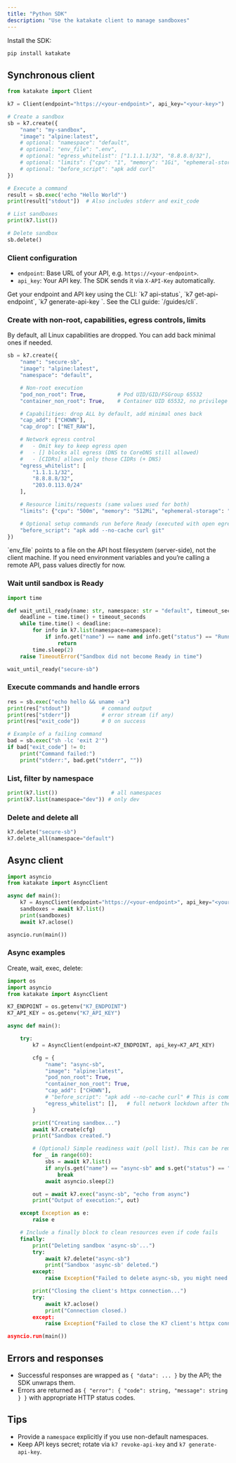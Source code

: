 ```yaml
---
title: "Python SDK"
description: "Use the katakate client to manage sandboxes"
---
```


Install the SDK:

```bash
pip install katakate
```

## Synchronous client

```python
from katakate import Client

k7 = Client(endpoint="https://<your-endpoint>", api_key="<your-key>")

# Create a sandbox
sb = k7.create({
    "name": "my-sandbox",
    "image": "alpine:latest",
    # optional: "namespace": "default",
    # optional: "env_file": ".env",
    # optional: "egress_whitelist": ["1.1.1.1/32", "8.8.8.8/32"],
    # optional: "limits": {"cpu": "1", "memory": "1Gi", "ephemeral-storage": "2Gi"},
    # optional: "before_script": "apk add curl"
})

# Execute a command
result = sb.exec('echo "Hello World"')
print(result["stdout"])  # Also includes stderr and exit_code

# List sandboxes
print(k7.list())

# Delete sandbox
sb.delete()
```

### Client configuration

- `endpoint`: Base URL of your API, e.g. `https://<your-endpoint>`.
- `api_key`: Your API key. The SDK sends it via `X-API-Key` automatically.

<Info>
Get your endpoint and API key using the CLI: `k7 api-status`, `k7 get-api-endpoint`, `k7 generate-api-key <name>`. See the CLI guide: `/guides/cli`.
</Info>

### Create with non-root, capabilities, egress controls, limits

By default, all Linux capabilities are dropped. You can add back minimal ones if needed.

```python
sb = k7.create({
    "name": "secure-sb",
    "image": "alpine:latest",
    "namespace": "default",

    # Non-root execution
    "pod_non_root": True,          # Pod UID/GID/FSGroup 65532
    "container_non_root": True,    # Container UID 65532, no privilege escalation

    # Capabilities: drop ALL by default, add minimal ones back
    "cap_add": ["CHOWN"],
    "cap_drop": ["NET_RAW"],

    # Network egress control
    #   - Omit key to keep egress open
    #   - [] blocks all egress (DNS to CoreDNS still allowed)
    #   - [CIDRs] allows only those CIDRs (+ DNS)
    "egress_whitelist": [
        "1.1.1.1/32",
        "8.8.8.8/32",
        "203.0.113.0/24"
    ],

    # Resource limits/requests (same values used for both)
    "limits": {"cpu": "500m", "memory": "512Mi", "ephemeral-storage": "2Gi"},

    # Optional setup commands run before Ready (executed with open egress)
    "before_script": "apk add --no-cache curl git"
})
```

<Info>
`env_file` points to a file on the API host filesystem (server-side), not the client machine. If you need environment variables and you’re calling a remote API, pass values directly for now.
</Info>

### Wait until sandbox is Ready

```python
import time

def wait_until_ready(name: str, namespace: str = "default", timeout_seconds: int = 120) -> None:
    deadline = time.time() + timeout_seconds
    while time.time() < deadline:
        for info in k7.list(namespace=namespace):
            if info.get("name") == name and info.get("status") == "Running" and info.get("ready") == "True":
                return
        time.sleep(2)
    raise TimeoutError("Sandbox did not become Ready in time")

wait_until_ready("secure-sb")
```

### Execute commands and handle errors

```python
res = sb.exec("echo hello && uname -a")
print(res["stdout"])          # command output
print(res["stderr"])          # error stream (if any)
print(res["exit_code"])       # 0 on success

# Example of a failing command
bad = sb.exec("sh -lc 'exit 2'")
if bad["exit_code"] != 0:
    print("Command failed:")
    print("stderr:", bad.get("stderr", ""))
```

### List, filter by namespace

```python
print(k7.list())                 # all namespaces
print(k7.list(namespace="dev")) # only dev
```

### Delete and delete all

```python
k7.delete("secure-sb")
k7.delete_all(namespace="default")
```


## Async client

```python
import asyncio
from katakate import AsyncClient

async def main():
    k7 = AsyncClient(endpoint="https://<your-endpoint>", api_key="<your-key>")
    sandboxes = await k7.list()
    print(sandboxes)
    await k7.aclose()

asyncio.run(main())
```

### Async examples

Create, wait, exec, delete:

```python
import os
import asyncio
from katakate import AsyncClient

K7_ENDPOINT = os.getenv("K7_ENDPOINT")
K7_API_KEY = os.getenv("K7_API_KEY")

async def main():

    try: 
        k7 = AsyncClient(endpoint=K7_ENDPOINT, api_key=K7_API_KEY)

        cfg = {
            "name": "async-sb",
            "image": "alpine:latest",
            "pod_non_root": True,
            "container_non_root": True,
            "cap_add": ["CHOWN"],
            # "before_script": "apk add --no-cache curl" # This is commented out here as it would fail, because 'apk add' needs root access, which we removed with pod_non_root and container_non_root set to True
            "egress_whitelist": [],   # full network lockdown after the before_script
        }

        print("Creating sandbox...")
        await k7.create(cfg)
        print("Sandbox created.")

        # (Optional) Simple readiness wait (poll list). This can be removed, it is just here to illustrate.
        for _ in range(60):
            sbs = await k7.list()
            if any(s.get("name") == "async-sb" and s.get("status") == "Running" and s.get("ready") == "True" for s in sbs):
                break
            await asyncio.sleep(2)

        out = await k7.exec("async-sb", "echo from async")
        print("Output of execution:", out)

    except Exception as e:
        raise e

    # Include a finally block to clean resources even if code fails
    finally:
        print("Deleting sandbox 'async-sb'...")
        try: 
            await k7.delete("async-sb")
            print("Sandbox 'async-sb' deleted.")
        except:
            raise Exception("Failed to delete async-sb, you might need to clean resources manually.")

        print("Closing the client's httpx connection...")
        try:
            await k7.aclose()
            print("Connection closed.)
        except:
            raise Exception("Failed to close the K7 client's httpx connection, you might need to clean resources manually.)

asyncio.run(main())
```


## Errors and responses

- Successful responses are wrapped as `{ "data": ... }` by the API; the SDK unwraps them.
- Errors are returned as `{ "error": { "code": string, "message": string } }` with appropriate HTTP status codes.

## Tips

- Provide a `namespace` explicitly if you use non-default namespaces.
- Keep API keys secret; rotate via `k7 revoke-api-key` and `k7 generate-api-key`.


